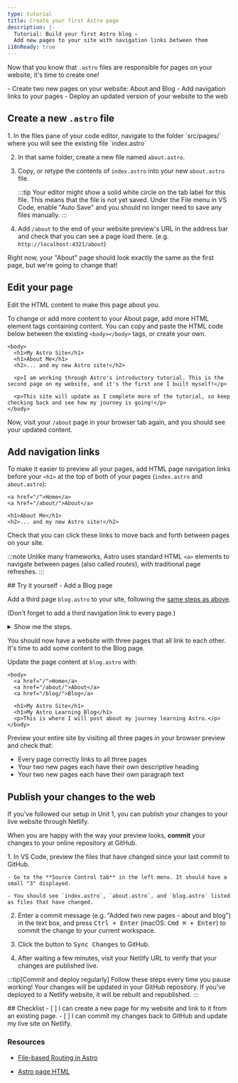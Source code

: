 ```yaml
---
type: tutorial
title: Create your first Astro page
description: |-
  Tutorial: Build your first Astro blog —
  Add new pages to your site with navigation links between them
i18nReady: true
---
```


Now that you know that `.astro` files are responsible for pages on your website, it's time to create one!

<PreCheck>
  - Create two new pages on your website: About and Blog
  - Add navigation links to your pages
  - Deploy an updated version of your website to the web
</PreCheck>

## Create a new `.astro` file

<Steps>
1. In the files pane of your code editor, navigate to the folder `src/pages/` where you will see the existing file `index.astro`

2. In that same folder, create a new file named `about.astro`.

3. Copy, or retype the contents of `index.astro` into your new `about.astro` file.

    :::tip
    Your editor might show a solid white circle on the tab label for this file. This means that the file is not yet saved. Under the File menu in VS Code, enable "Auto Save" and you should no longer need to save any files manually.
    :::

4. Add `/about` to the end of your website preview's URL in the address bar and check that you can see a page load there. (e.g. `http://localhost:4321/about`)
</Steps>

Right now, your "About" page should look exactly the same as the first page, but we're going to change that!

## Edit your page

Edit the HTML content to make this page about you.

To change or add more content to your About page, add more HTML element tags containing content. You can copy and paste the HTML code below between the existing `<body></body>` tags, or create your own.

```astro title="src/pages/about.astro" ins={3-8} del={2}
<body>
  <h1>My Astro Site</h1>
  <h1>About Me</h1>
  <h2>... and my new Astro site!</h2>

  <p>I am working through Astro's introductory tutorial. This is the second page on my website, and it's the first one I built myself!</p>

  <p>This site will update as I complete more of the tutorial, so keep checking back and see how my journey is going!</p>
</body>
```

Now, visit your `/about` page in your browser tab again, and you should see your updated content.

## Add navigation links

To make it easier to preview all your pages, add HTML page navigation links before your `<h1>` at the top of both of your pages (`index.astro` and `about.astro`):

```astro title="src/pages/about.astro" ins={1-2}
<a href="/">Home</a>
<a href="/about/">About</a>

<h1>About Me</h1>
<h2>... and my new Astro site!</h2>
```

Check that you can click these links to move back and forth between pages on your site.

:::note
Unlike many frameworks, Astro uses standard HTML `<a>` elements to navigate between pages (also called _routes_), with traditional page refreshes.
:::

<Box icon="puzzle-piece">
## Try it yourself - Add a Blog page

Add a third page `blog.astro` to your site, following the [same steps as above](#create-a-new-astro-file).

(Don't forget to add a third navigation link to every page.)

<details>
<summary>Show me the steps.</summary>
<Steps>
1. Create a new file at `src/pages/blog.astro`.
2. Copy the entire contents of `index.astro` and paste them into `blog.astro`.
3. [Add a third navigation link](#add-navigation-links) to the top of every page:
</Steps>

```astro title="src/pages/index.astro" ins={4}
<body>
  <a href="/">Home</a>
  <a href="/about/">About</a>
  <a href="/blog/">Blog</a>

  <h1>My Astro Site</h1>
</body>
```
</details>
</Box>

You should now have a website with three pages that all link to each other. It's time to add some content to the Blog page.

Update the page content at `blog.astro` with:
```astro astro title="src/pages/blog.astro" ins={7-8} del={6}
<body>
  <a href="/">Home</a>
  <a href="/about/">About</a>
  <a href="/blog/">Blog</a>

  <h1>My Astro Site</h1>
  <h1>My Astro Learning Blog</h1>
  <p>This is where I will post about my journey learning Astro.</p>
</body>
```

Preview your entire site by visiting all three pages in your browser preview and check that:
- Every page correctly links to all three pages
- Your two new pages each have their own descriptive heading 
- Your two new pages each have their own paragraph text

## Publish your changes to the web
If you've followed our setup in Unit 1, you can publish your changes to your live website through Netlify.

When you are happy with the way your preview looks, **commit** your changes to your online repository at GitHub. 

<Steps>
1. In VS Code, preview the files that have changed since your last commit to GitHub. 

    - Go to the **Source Control tab** in the left menu. It should have a small "3" displayed.

    - You should see `index.astro`, `about.astro`, and `blog.astro` listed as files that have changed.

2. Enter a commit message (e.g. "Added two new pages - about and blog") in the text box, and press <kbd>Ctrl + Enter</kbd> (macOS: <kbd>Cmd ⌘ + Enter</kbd>) to commit the change to your current workspace.

3. Click the button to <kbd>Sync Changes</kbd> to GitHub.

4. After waiting a few minutes, visit your Netlify URL to verify that your changes are published live.
</Steps>

:::tip[Commit and deploy regularly]
Follow these steps every time you pause working! Your changes will be updated in your GitHub repository. If you've deployed to a Netlify website, it will be rebuilt and republished.
:::



<Box icon="check-list">
## Checklist

<Checklist>
- [ ] I can create a new page for my website and link to it from an existing page.
- [ ] I can commit my changes back to GitHub and update my live site on Netlify.
</Checklist>
</Box>

### Resources

- [File-based Routing in Astro](/vi/basics/astro-pages/#file-based-routing)

- [Astro page HTML](/vi/basics/astro-pages/#astro-pages)
